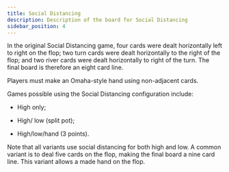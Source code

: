 ```yaml
---
title: Social Distancing
description: Description of the board for Social Distancing
sidebar_position: 4
---
```



In the original Social Distancing game, four cards were dealt
horizontally left to right on the flop; two turn cards were dealt
horizontally to the right of the flop; and two river cards were dealt
horizontally to right of the turn. The final board is therefore an eight
card line.

Players must make an Omaha-style hand using non-adjacent cards.

<PokerBoardViewer configPath="/data/boards/social-distancing.json" />

Games possible using the Social Distancing configuration include:

- High only;

- High/ low (split pot);

- High/low/hand (3 points).

Note that all variants use social distancing for both high and low. A
common variant is to deal five cards on the flop, making the final board
a nine card line. This variant allows a made hand on the flop.
